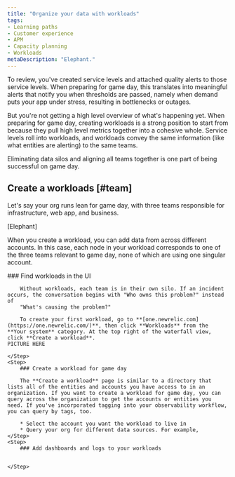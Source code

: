 ```yaml
---
title: "Organize your data with workloads"
tags:
- Learning paths
- Customer experience
- APM
- Capacity planning
- Workloads 
metaDescription: "Elephant."
---
```


To review, you've created service levels and attached quality alerts to those service levels. When preparing for game day, this translates into meaningful alerts that notify you when thresholds are passed, namely when demand puts your app under stress, resulting in bottlenecks or outages. 

But you're not getting a high level overview of what's happening yet. When preparing for game day, creating workloads is a strong position to start from because they pull high level metrics together into a cohesive whole. Service levels roll into workloads, and workloads convey the same information (like what entities are alerting) to the same teams.

Eliminating data silos and aligning all teams together is one part of being successful on game day. 

## Create a workloads [#team]

Let's say your org runs lean for game day, with three teams responsible for infrastructure, web app, and business.

[Elephant]

When you create a workload, you can add data from across different accounts. In this case, each node in your workload corresponds to one of the three teams relevant to game day, none of which are using one singular account. 

<Steps>
    <Step>
        ### Find workloads in the UI

        Without workloads, each team is in their own silo. If an incident occurs, the conversation begins with "Who owns this problem?" instead of 
        "What's causing the problem?" 

        To create your first workload, go to **[one.newrelic.com](https://one.newrelic.com/)**, then click **Workloads** from the **Your system** category. At the top right of the waterfall view, click **Create a workload**.
    PICTURE HERE 
        
    </Step>
    <Step>
        ### Create a workload for game day
        
        The **Create a workload** page is similar to a directory that lists all of the entities and accounts you have access to in an organization. If you want to create a workload for game day, you can query across the organization to get the accounts or entities you need. If you've incorporated tagging into your observability workflow, you can query by tags, too. 

        * Select the account you want the workload to live in
        * Query your org for different data sources. For example, 
    </Step>
    <Step>
        ### Add dashboards and logs to your workloads


    </Step>
</Steps>